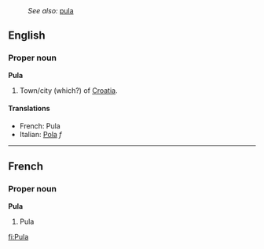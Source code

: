 :''See also:'' [[pula]]
==English==
===Proper noun===
'''Pula'''

# Town/city (which?) of [[Croatia]].

====Translations====
*French: Pula
*Italian: [[Pola]] ''f''
----
==French==
===Proper noun===
'''Pula'''

#Pula

[[fi:Pula]]